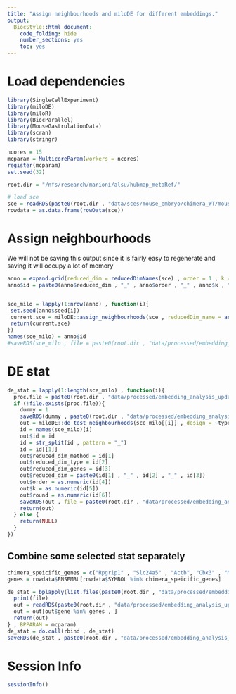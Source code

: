 ```yaml
---
title: "Assign neighbourhoods and miloDE for different embeddings."
output:
  BiocStyle::html_document:
    code_folding: hide
    number_sections: yes
    toc: yes  
---
```

# Load dependencies

```r


library(SingleCellExperiment)
library(miloDE)
library(miloR)
library(BiocParallel)
library(MouseGastrulationData)
library(scran)
library(stringr)

ncores = 15
mcparam = MulticoreParam(workers = ncores)
register(mcparam)
set.seed(32)

root.dir = "/nfs/research/marioni/alsu/hubmap_metaRef/"

# load sce 
sce = readRDS(paste0(root.dir , "data/sces/mouse_embryo/chimera_WT/mouse_embryo_wt_chimera.Rds"))
rowdata = as.data.frame(rowData(sce))

```


# Assign neighbourhoods

We will not be saving this output since it is fairly easy to regenerate and saving it will occupy a lot of memory

```r


anno = expand.grid(reduced_dim = reducedDimNames(sce) , order = 1 , k = 100 , round = c(1:5))
anno$id = paste0(anno$reduced_dim , "_" , anno$order , "_" , anno$k , "_" , anno$round)


sce_milo = lapply(1:nrow(anno) , function(i){
 set.seed(anno$seed[i])
 current.sce = miloDE::assign_neighbourhoods(sce , reducedDim_name = as.character(anno$reduced_dim[i]) , k = anno$k[i], prop = 0.1 , order = anno$order[i], filtering = T)
 return(current.sce)
})
names(sce_milo) = anno$id
#saveRDS(sce_milo , file = paste0(root.dir , "data/processed/embedding_analysis_updated/sce_milo.Rds"))


```

# DE stat

```r



de_stat = lapply(1:length(sce_milo) , function(i){
  proc.file = paste0(root.dir , "data/processed/embedding_analysis_updated/proc/", names(sce_milo)[i] ,".Rds")
  if (!file.exists(proc.file)){
    dummy = 1
    saveRDS(dummy , paste0(root.dir , "data/processed/embedding_analysis_updated/proc/", names(sce_milo)[i] ,".Rds"))
    out = miloDE::de_test_neighbourhoods(sce_milo[[i]] , design = ~type , covariates = c("type") , min_n_cells_per_sample = 1 , BPPARAM = mcparam , output_type = "data.frame" , verbose = FALSE)
    id = names(sce_milo)[i]
    out$id = id
    id = str_split(id , pattern = "_")
    id = id[[1]]
    out$reduced_dim_method = id[1]
    out$reduced_dim_type = id[2]
    out$reduced_dim_genes = id[3]
    out$reduced_dim = paste0(id[1] , "_" , id[2] , "_" , id[3])
    out$order = as.numeric(id[4])
    out$k = as.numeric(id[5])
    out$round = as.numeric(id[6])
    saveRDS(out , file = paste0(root.dir , "data/processed/embedding_analysis_updated/milo_de/", names(sce_milo)[i] ,".Rds"))
    return(out)
  } else {
    return(NULL)
  }
})


```

## Combine some selected stat separately

```r


chimera_speicific_genes = c("Rpgrip1" , "Slc24a5" , "Actb", "Cbx3" , "Myef2" , "Pfas" , "Ssr1" , "Klhl9" , "Marcks" , "Dpysl2" , "Gnb1" , "Ankrd11")
genes = rowdata$ENSEMBL[rowdata$SYMBOL %in% chimera_speicific_genes]

de_stat = bplapply(list.files(paste0(root.dir , "data/processed/embedding_analysis_updated/milo_de/")) , function(file){
  print(file)
  out = readRDS(paste0(root.dir , "data/processed/embedding_analysis_updated/milo_de/" , file))
  out = out[out$gene %in% genes , ]
  return(out)
} , BPPARAM = mcparam)
de_stat = do.call(rbind , de_stat)
saveRDS(de_stat , paste0(root.dir , "data/processed/embedding_analysis_updated/milo_de_chimera_genes.Rds"))


```

# Session Info

```r
sessionInfo()
```
